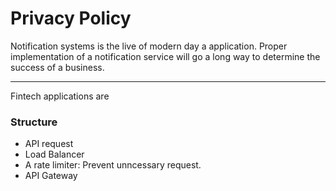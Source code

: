 # Privacy Policy

Notification systems is the live of modern day a application. Proper implementation
of a notification service will go a long way to determine the success of a business.

---

Fintech applications are

### Structure

- API request
- Load Balancer
- A rate limiter: Prevent unncessary request.
- API Gateway
